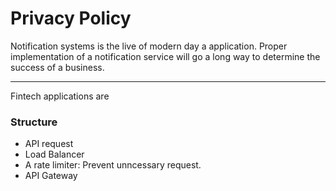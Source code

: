 # Privacy Policy

Notification systems is the live of modern day a application. Proper implementation
of a notification service will go a long way to determine the success of a business.

---

Fintech applications are

### Structure

- API request
- Load Balancer
- A rate limiter: Prevent unncessary request.
- API Gateway
